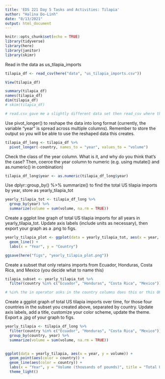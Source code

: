 ```yaml
---
title: 'EDS 221 Day 5 Tasks and Activities: Tilapia'
author: "Halina Do-Linh"
date: "8/13/2021"
output: html_document
---
```


```r
knitr::opts_chunk$set(echo = TRUE)
library(tidyverse)
library(here)
library(janitor)
library(skimr)
```

Read in the data as us_tilapia_imports

```r
tilapia_df <- read_csv(here("data", "us_tilapia_imports.csv"))

View(tilapia_df)

summary(tilapia_df)
names(tilapia_df)
dim(tilapia_df)
# skim(tilapia_df)

# read.csv gave me a slightly different data set then read_csv where the years had an X in front of i.e. X1995 and there were no NA's just blanks
```

Use pivot_longer() to reshape the data into long format (currently, the variable “year” is spread across multiple columns). Remember to store the output so you will be able to use the reshaped data this creates.

```r

tilapia_df_long <- tilapia_df %>% 
  pivot_longer(-country, names_to = "year", values_to = "volume")

```

Check the class of the year column. What is it, and why do you think that’s the case? Then, coerce the year column to numeric (e.g. using mutate() and as.numeric() in combination)

```r
tilapia_df_long$year <- as.numeric(tilapia_df_long$year)
```

Use dplyr::group_by() %>% summarize() to find the total US tilapia imports by year, store as yearly_tilapia_tot

```r
yearly_tilapia_tot <- tilapia_df_long %>% 
  group_by(year) %>% 
  summarize(volume = sum(volume, na.rm = TRUE))

```

Create a ggplot line graph of total US tilapia imports for all years in yearly_tilapia_tot. Update axis labels (include units as necessary), then export your graph as a .png to figs.

```r
yearly_tilapia_plot <- ggplot(data = yearly_tilapia_tot, aes(x = year, y = volume)) +
  geom_line() +
  labs(x = "Year", y = "Country")

ggsave(here("figs", "yearly_tilapia_plot.png"))

```
Create a subset that only retains imports from Ecuador, Honduras, Costa Rica, and Mexico (you decide what to name this)

```r

tilapia_subset <- yearly_tilapia_tot %>% 
  filter(country %in% c("Ecuador", "Honduras", "Costa Rica", "Mexico"))

# %in% the in operator asks in the country columns does this or this OR this exist?

```

Create a ggplot graph of total US tilapia imports over time, for those four countries in the subset you created above, separated by country. Update axis labels, add a title, customize your color scheme, update the theme. Export a .jpg of your graph to figs.

```r
yearly_tilapia <- tilapia_df_long %>% 
  filter(country %in% c("Ecuador", "Honduras", "Costa Rica", "Mexico")) %>% 
  group_by(country, year) %>%
  summarize(volume = sum(volume, na.rm = TRUE)) 
  

ggplot(data = yearly_tilapia, aes(x = year, y = volume)) +
  geom_point(aes(color = country)) +
  geom_line(aes(color = country)) +
  labs(x = "Year", y = "Volume (thousands of pounds)", title = "Total US Imports of Tilapia") +
  theme_light()
```


